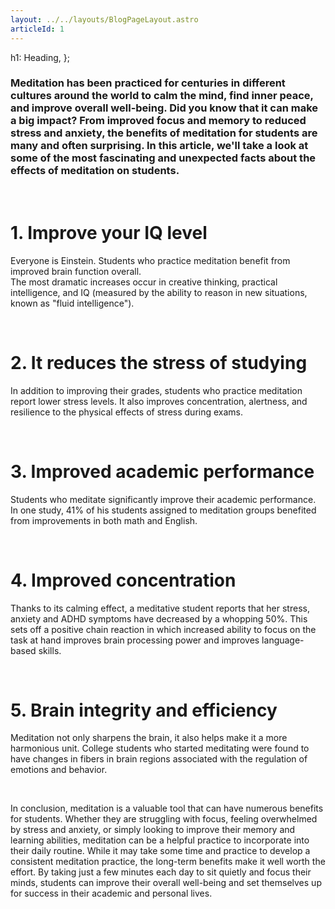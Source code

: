 ```yaml
---
layout: ../../layouts/BlogPageLayout.astro
articleId: 1
---
```


  h1: Heading,
};

### Meditation has been practiced for centuries in different cultures around the world to calm the mind, find inner peace, and improve overall well-being. Did you know that it can make a big impact? From improved focus and memory to reduced stress and anxiety, the benefits of meditation for students are many and often surprising. In this article, we'll take a look at some of the most fascinating and unexpected facts about the effects of meditation on students.

<br />

# 1. Improve your IQ level <br />

Everyone is Einstein.
Students who practice meditation benefit from improved brain function overall.  
The most dramatic increases occur in creative thinking, practical intelligence, and IQ (measured by the ability to reason in new situations, known as "fluid intelligence").

<br />

# 2. It reduces the stress of studying <br />

In addition to improving their grades, students who practice meditation report lower stress levels. It also improves concentration, alertness, and resilience to the physical effects of stress during exams.

<br />

# 3. Improved academic performance <br />

Students who meditate significantly improve their academic performance. In one study, 41% of his students assigned to meditation groups benefited from improvements in both math and English.

<br />

# 4. Improved concentration <br />

Thanks to its calming effect, a meditative student reports that her stress, anxiety and ADHD symptoms have decreased by a whopping 50%. This sets off a positive chain reaction in which increased ability to focus on the task at hand improves brain processing power and improves language-based skills.

<br />

# 5. Brain integrity and efficiency <br />

Meditation not only sharpens the brain, it also helps make it a more harmonious unit.
College students who started meditating were found to have changes in fibers in brain regions associated with the regulation of emotions and behavior.

<br />

In conclusion, meditation is a valuable tool that can have numerous benefits for students. Whether they are struggling with focus, feeling overwhelmed by stress and anxiety, or simply looking to improve their memory and learning abilities, meditation can be a helpful practice to incorporate into their daily routine. While it may take some time and practice to develop a consistent meditation practice, the long-term benefits make it well worth the effort. By taking just a few minutes each day to sit quietly and focus their minds, students can improve their overall well-being and set themselves up for success in their academic and personal lives.
